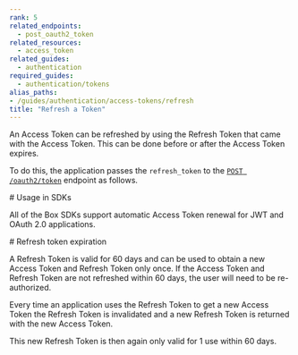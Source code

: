```yaml
---
rank: 5
related_endpoints:
  - post_oauth2_token
related_resources:
  - access_token
related_guides:
  - authentication
required_guides:
  - authentication/tokens
alias_paths:
- /guides/authentication/access-tokens/refresh
title: "Refresh a Token"
---
```

An Access Token can be refreshed by using the Refresh Token that came with the
Access Token. This can be done before or after the Access Token expires.

To do this, the application passes the `refresh_token` to the [`POST
/oauth2/token`](endpoint://post-oauth2-token) endpoint as follows.

<Samples id="post_oauth2_token" variant="refresh" />

<Message>
  # Usage in SDKs

  All of the Box SDKs support automatic Access Token renewal for JWT and OAuth 2.0
  applications.
</Message>

<Message danger>
  # Refresh token expiration

  A Refresh Token is valid for 60 days and can be used to obtain a new Access
  Token and Refresh Token only once. If the Access Token and Refresh Token are
  not refreshed within 60 days, the user will need to be re-authorized.

  Every time an application uses the Refresh Token to get a new Access Token the
  Refresh Token is invalidated and a new Refresh Token is returned with the
  new Access Token.

  This new Refresh Token is then again only valid for 1 use within 60 days.
</Message>
